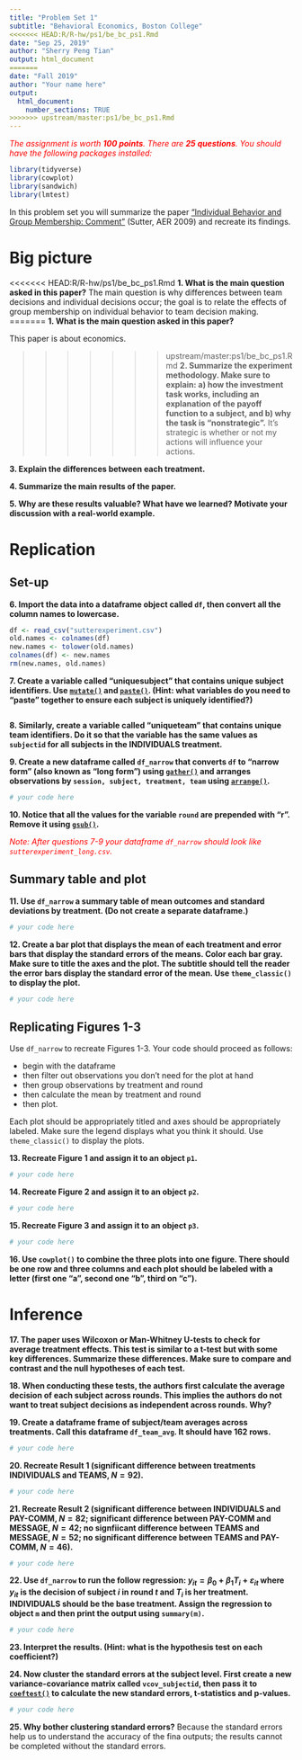 ```yaml
---
title: "Problem Set 1"
subtitle: "Behavioral Economics, Boston College"
<<<<<<< HEAD:R/R-hw/ps1/be_bc_ps1.Rmd
date: "Sep 25, 2019"
author: "Sherry Peng Tian"
output: html_document
=======
date: "Fall 2019"
author: "Your name here"
output:
  html_document:
    number_sections: TRUE
>>>>>>> upstream/master:ps1/be_bc_ps1.Rmd
---
```


<p style="color:red">
*The assignment is worth **100 points**. There are **25 questions**. You should have the following packages installed:*
</p>

```r
library(tidyverse)
library(cowplot)
library(sandwich)
library(lmtest)
```

In this problem set you will summarize the paper ["Individual Behavior and Group Membership: Comment"](https://www.aeaweb.org/articles?id=10.1257/aer.99.5.2247) (Sutter, AER 2009) and recreate its findings. 

# Big picture

<<<<<<< HEAD:R/R-hw/ps1/be_bc_ps1.Rmd
**1. What is the main question asked in this paper?** 
  The main question is why differences between team decisions and individual decisions occur; the goal is to relate the effects of group membership on individual behavior to team decision making. 
=======
**1. What is the main question asked in this paper?**

This paper is about economics. 

>>>>>>> upstream/master:ps1/be_bc_ps1.Rmd
**2. Summarize the experiment methodology. Make sure to explain: a) how the investment task works, including an explanation of the payoff function to a subject, and b) why the task is "nonstrategic".**
It's strategic is whether or not my actions will influence your actions. 
  
**3. Explain the differences between each treatment.**
  
**4. Summarize the main results of the paper.**
  
**5. Why are these results valuable? What have we learned? Motivate your discussion with a real-world example.**
  

# Replication

## Set-up

**6. Import the data into a dataframe object called `df`, then convert all the column names to lowercase.**

```r
df <- read_csv("sutterexperiment.csv")
old.names <- colnames(df)
new.names <- tolower(old.names)
colnames(df) <- new.names
rm(new.names, old.names)
```

**7. Create a variable called "uniquesubject" that contains unique subject identifiers. Use [`mutate()`](https://dplyr.tidyverse.org/reference/mutate.html) and [`paste()`](https://stat.ethz.ch/R-manual/R-devel/library/base/html/paste.html). (Hint: what variables do you need to "paste" together to ensure each subject is uniquely identified?)**

```r

```

**8. Similarly, create a variable called "uniqueteam" that contains unique team identifiers. Do it so that the variable has the same values as `subjectid` for all subjects in the INDIVIDUALS treatment.**

**9. Create a new dataframe called `df_narrow` that converts `df` to "narrow form" (also known as "long form") using [`gather()`](https://tidyr.tidyverse.org/reference/gather.html) and arranges observations by `session, subject, treatment, team` using [`arrange()`](https://dplyr.tidyverse.org/reference/arrange.html).**

```r
# your code here
```


**10. Notice that all the values for the variable `round` are prepended with "r". Remove it using [`gsub()`](https://astrostatistics.psu.edu/su07/R/html/base/html/grep.html).**

<p style="color:red">
*Note: After questions 7-9 your dataframe `df_narrow`  should look like `sutterexperiment_long.csv`.*
<p style="color:red">


## Summary table and plot

**11. Use `df_narrow` a summary table of mean outcomes and standard deviations by treatment. (Do not create a separate dataframe.)**

```r
# your code here
```

**12. Create a bar plot that displays the mean of each treatment and error bars that display the standard errors of the means. Color each bar gray. Make sure to title the axes and the plot. The subtitle should tell the reader the error bars display the standard error of the mean. Use `theme_classic()` to display the plot.**

```r
# your code here
```


## Replicating Figures 1-3

Use `df_narrow` to recreate Figures 1-3. Your code should proceed as follows:

* begin with the dataframe
* then filter out observations you don't need for the plot at hand
* then group observations by treatment and round 
* then calculate the mean by treatment and round
* then plot. 

Each plot should be appropriately titled and axes should be appropriately labeled. Make sure the legend displays what you think it should. Use `theme_classic()` to display the plots. 

**13. Recreate Figure 1 and assign it to an object `p1`.**

```r
# your code here
```

**14. Recreate Figure 2 and assign it to an object `p2`.**

```r
# your code here
```

**15. Recreate Figure 3 and assign it to an object `p3`.**

```r
# your code here
```

**16. Use `cowplot()` to combine the three plots into one figure. There should be one row and three columns and each plot should be labeled with a letter (first one "a", second one "b", third on "c").**

# Inference

**17. The paper uses Wilcoxon or Man-Whitney U-tests to check for average treatment effects. This test is similar to a t-test but with some key differences. Summarize these differences. Make sure to compare and contrast and the null hypotheses of each test.**


**18. When conducting these tests, the authors first calculate the average decision of each subject across rounds. This implies the authors do not want to treat subject decisions as independent across rounds. Why?**

**19. Create a dataframe frame of subject/team averages across treatments. Call this dataframe `df_team_avg`. It should have 162 rows.**

```r
# your code here
```

**20. Recreate Result 1 (significant difference between treatments INDIVIDUALS and TEAMS, $N=92$).**

```r
# your code here
```

**21. Recreate Result 2 (significant difference between INDIVIDUALS and PAY-COMM, $N=82$; significant difference between PAY-COMM and MESSAGE, $N=42$; no signfiicant difference between TEAMS and MESSAGE, $N=52$; no significant difference between TEAMS and PAY-COMM, $N=46$).**

```r
# your code here
```


**22. Use `df_narrow` to run the follow regression: $y_{it} = \beta_0 + \beta_1T_i + \varepsilon_{it}$ where $y_{it}$ is the decision of subject $i$ in round $t$ and $T_i$ is her treatment. INDIVIDUALS should be the base treatment. Assign the regression to object `m` and then print the output using `summary(m)`.**

```r
# your code here
```

**23. Interpret the results. (Hint: what is the hypothesis test on each coefficient?)**

**24. Now cluster the standard errors at the subject level. First create a new variance-covariance matrix called `vcov_subjectid`, then pass it to [`coeftest()`](https://www.rdocumentation.org/packages/lmtest/versions/0.9-37/topics/coeftest) to calculate the new standard errors, t-statistics and p-values.**

```r
# your code here
```

**25. Why bother clustering standard errors?** 
Because the standard errors help us to understand the accuracy of the fina outputs; the results cannot be completed without the standard errors. 